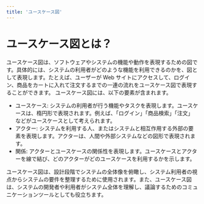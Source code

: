 ```yaml
---
title: 'ユースケース図'
---
```


# ユースケース図とは？

ユースケース図は、ソフトウェアやシステムの機能や動作を表現するための図です。具体的には、システムの利用者がどのような機能を利用できるのかを、図として表現します。たとえば、ユーザーが Web サイトにアクセスして、ログイン、商品をカートに入れて注文するまでの一連の流れをユースケース図で表現することができます。
ユースケース図には、以下の要素が含まれます。

- ユースケース: システムの利用者が行う機能やタスクを表現します。ユースケースは、楕円形で表現されます。例えば、「ログイン」「商品検索」「注文」などがユースケースとして考えられます。
- アクター: システムを利用する人、またはシステムと相互作用する外部の要素を表現します。アクターは、人間や外部システムなどの図形で表現されます。
- 関係: アクターとユースケースの関係性を表現します。ユースケースとアクターを線で結び、どのアクターがどのユースケースを利用するかを示します。

ユースケース図は、設計段階でシステムの全体像を俯瞰し、システム利用者の視点からシステムの要件を整理するために使用されます。また、ユースケース図は、システムの開発者や利用者がシステム全体を理解し、議論するためのコミュニケーションツールとしても役立ちます。
